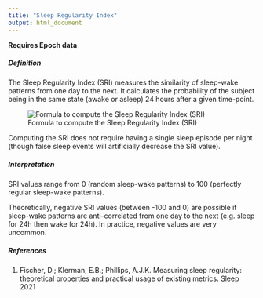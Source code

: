 ```yaml
---
title: "Sleep Regularity Index"
output: html_document
---
```


**Requires Epoch data**

##### Definition

The Sleep Regularity Index (SRI) measures the similarity of sleep-wake patterns from one day to the next. It calculates the probability of the subject being in the same state (awake or asleep) 24 hours after a given time-point.

![Formula to compute the Sleep Regularity Index (SRI)](../../resources/SRI_1.png)

Computing the SRI does not require having a single sleep episode per night (though false sleep events will artificially decrease the SRI value).

##### Interpretation

SRI values range from 0 (random sleep-wake patterns) to 100 (perfectly regular sleep-wake patterns).

Theoretically, negative SRI values (between -100 and 0) are possible if sleep-wake patterns are anti-correlated from one day to the next (e.g. sleep for 24h then wake for 24h). In practice, negative values are very uncommon.

##### References

(1) Fischer, D.; Klerman, E.B.; Phillips, A.J.K. Measuring sleep regularity: theoretical properties and practical usage of existing metrics. Sleep 2021
